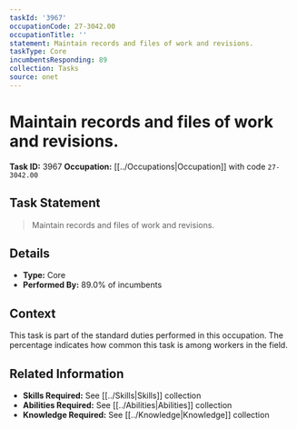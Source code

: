 ```yaml
---
taskId: '3967'
occupationCode: 27-3042.00
occupationTitle: ''
statement: Maintain records and files of work and revisions.
taskType: Core
incumbentsResponding: 89
collection: Tasks
source: onet
---
```

# Maintain records and files of work and revisions.

**Task ID:** 3967
**Occupation:** [[../Occupations|Occupation]] with code `27-3042.00`

## Task Statement

> Maintain records and files of work and revisions.

## Details

- **Type:** Core
- **Performed By:** 89.0% of incumbents

## Context

This task is part of the standard duties performed in this occupation. The percentage indicates how common this task is among workers in the field.

## Related Information

- **Skills Required:** See [[../Skills|Skills]] collection
- **Abilities Required:** See [[../Abilities|Abilities]] collection
- **Knowledge Required:** See [[../Knowledge|Knowledge]] collection
